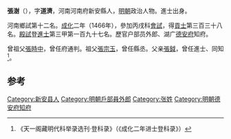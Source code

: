 '''張澍'''（{{bd|1430年||？}}），字'''道濟'''，河南河南府新安縣人，[[明朝|明朝]]政治人物。進士出身。

河南鄉試第十二名。[[成化|成化]]二年（1466年），參加丙戌科[[會試|會試]]，得[[貢士|貢士]]第三百三十八名。[[殿試|殿試]]登[[進士|進士]]第三甲第一百九十七名。歷官户部员外郎、湖广[[德安府|德安府]]知府。

曾祖父[[張時中|張時中]]，曾任府通判。祖父[[張宗玉|張宗玉]]，曾任縣丞。父亲[[張鉞|張鉞]]，曾任進士、同知<ref>《天一阁藏明代科举录选刊·登科录》（《成化二年进士登科录》）</ref>。

==参考==
{{reflist}}
{{明朝人物小作品}}
{{成化二年丙戌科殿試金榜}}

[[Category:新安县人|Category:新安县人]]
[[Category:明朝戶部員外郎|Category:明朝戶部員外郎]]
[[Category:张姓|Category:张姓]]
[[Category:明朝德安府知府|Category:明朝德安府知府]]